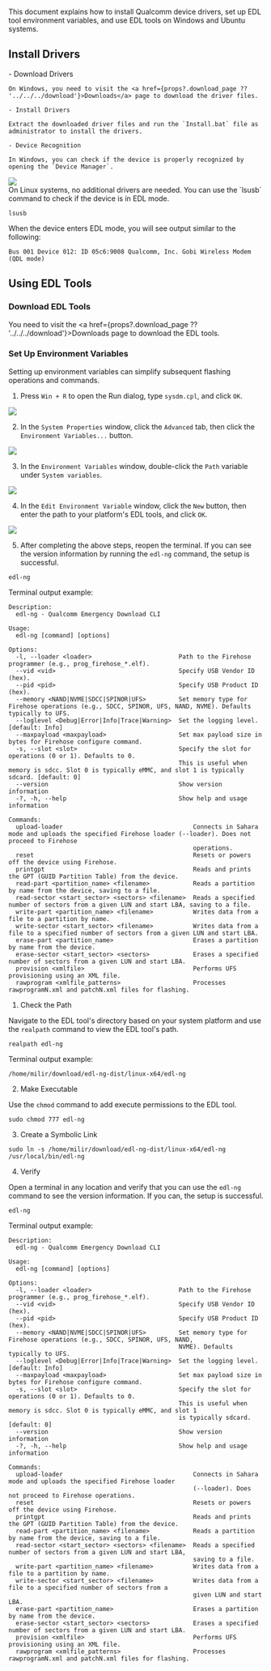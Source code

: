 This document explains how to install Qualcomm device drivers, set up EDL tool environment variables, and use EDL tools on Windows and Ubuntu systems.

## Install Drivers

<Tabs queryString="EDLplatform">
  <TabItem value="Windows" label="Windows" default>
    - Download Drivers

    On Windows, you need to visit the <a href={props?.download_page ?? '../../../download'}>Downloads</a> page to download the driver files.

    - Install Drivers

    Extract the downloaded driver files and run the `Install.bat` file as administrator to install the drivers.

    - Device Recognition

    In Windows, you can check if the device is properly recognized by opening the `Device Manager`.

<div style={{ textAlign: "center" }}>
  <img
    src="/en/img/common/radxa-os/install-system/qualcomm/device-manager.webp"
    style={{ width: "75%", maxWidth: "1200px" }}
  />
</div>

  </TabItem>
  <TabItem value="Linux" label="Linux">
  On Linux systems, no additional drivers are needed. You can use the `lsusb` command to check if the device is in EDL mode.

  <NewCodeBlock tip="Linux$" type="host">

```
lsusb
```

  </NewCodeBlock>

When the device enters EDL mode, you will see output similar to the following:

```
Bus 001 Device 012: ID 05c6:9008 Qualcomm, Inc. Gobi Wireless Modem (QDL mode)
```

  </TabItem>
</Tabs>

## Using EDL Tools

### Download EDL Tools

You need to visit the <a href={props?.download_page ?? '../../../download'}>Downloads</a> page to download the EDL tools.

### Set Up Environment Variables

Setting up environment variables can simplify subsequent flashing operations and commands.

<Tabs queryString="EDLplatform">

<TabItem value="Windows">

1. Press `Win + R` to open the Run dialog, type `sysdm.cpl`, and click `OK`.

<div style={{ textAlign: "center" }}>
  <img
    src="/en/img/common/radxa-os/install-system/qualcomm/cmd-sysdm-cpl.webp"
    style={{ width: "50%", maxWidth: "1200px" }}
  />
</div>

2. In the `System Properties` window, click the `Advanced` tab, then click the `Environment Variables...` button.

<div style={{ textAlign: "center" }}>
  <img
    src="/en/img/common/radxa-os/install-system/qualcomm/system-prop.webp"
    style={{ width: "50%", maxWidth: "1200px" }}
  />
</div>

3. In the `Environment Variables` window, double-click the `Path` variable under `System variables`.

<div style={{ textAlign: "center" }}>
  <img
    src="/en/img/common/radxa-os/install-system/qualcomm/env-variable-path.webp"
    style={{ width: "50%", maxWidth: "1200px" }}
  />
</div>

4. In the `Edit Environment Variable` window, click the `New` button, then enter the path to your platform's EDL tools, and click `OK`.

<div style={{ textAlign: "center" }}>
  <img
    src="/en/img/common/radxa-os/install-system/qualcomm/edit-env-variable-edl-ng.webp"
    style={{ width: "50%", maxWidth: "1200px" }}
  />
</div>

5. After completing the above steps, reopen the terminal. If you can see the version information by running the `edl-ng` command, the setup is successful.

<NewCodeBlock tip="Windows$" type="host">

```
edl-ng
```

</NewCodeBlock>

Terminal output example:

```
Description:
  edl-ng - Qualcomm Emergency Download CLI

Usage:
  edl-ng [command] [options]

Options:
  -l, --loader <loader>                        Path to the Firehose programmer (e.g., prog_firehose_*.elf).
  --vid <vid>                                  Specify USB Vendor ID (hex).
  --pid <pid>                                  Specify USB Product ID (hex).
  --memory <NAND|NVME|SDCC|SPINOR|UFS>         Set memory type for Firehose operations (e.g., SDCC, SPINOR, UFS, NAND, NVME). Defaults typically to UFS.
  --loglevel <Debug|Error|Info|Trace|Warning>  Set the logging level. [default: Info]
  --maxpayload <maxpayload>                    Set max payload size in bytes for Firehose configure command.
  -s, --slot <slot>                            Specify the slot for operations (0 or 1). Defaults to 0.
                                               This is useful when memory is sdcc. Slot 0 is typically eMMC, and slot 1 is typically sdcard. [default: 0]
  --version                                    Show version information
  -?, -h, --help                               Show help and usage information

Commands:
  upload-loader                                    Connects in Sahara mode and uploads the specified Firehose loader (--loader). Does not proceed to Firehose
                                                   operations.
  reset                                            Resets or powers off the device using Firehose.
  printgpt                                         Reads and prints the GPT (GUID Partition Table) from the device.
  read-part <partition_name> <filename>            Reads a partition by name from the device, saving to a file.
  read-sector <start_sector> <sectors> <filename>  Reads a specified number of sectors from a given LUN and start LBA, saving to a file.
  write-part <partition_name> <filename>           Writes data from a file to a partition by name.
  write-sector <start_sector> <filename>           Writes data from a file to a specified number of sectors from a given LUN and start LBA.
  erase-part <partition_name>                      Erases a partition by name from the device.
  erase-sector <start_sector> <sectors>            Erases a specified number of sectors from a given LUN and start LBA.
  provision <xmlfile>                              Performs UFS provisioning using an XML file.
  rawprogram <xmlfile_patterns>                    Processes rawprogramN.xml and patchN.xml files for flashing.
```

</TabItem>

<TabItem value="Ubuntu">

1. Check the Path

Navigate to the EDL tool's directory based on your system platform and use the `realpath` command to view the EDL tool's path.

<NewCodeBlock tip="Ubuntu$" type="host">

```
realpath edl-ng
```

</NewCodeBlock>

Terminal output example:

```
/home/milir/download/edl-ng-dist/linux-x64/edl-ng
```

2. Make Executable

Use the `chmod` command to add execute permissions to the EDL tool.

<NewCodeBlock tip="Ubuntu$" type="host">

```
sudo chmod 777 edl-ng
```

</NewCodeBlock>

3. Create a Symbolic Link

<NewCodeBlock tip="Ubuntu$" type="host">

```
sudo ln -s /home/milir/download/edl-ng-dist/linux-x64/edl-ng /usr/local/bin/edl-ng
```

</NewCodeBlock>

4. Verify

Open a terminal in any location and verify that you can use the `edl-ng` command to see the version information. If you can, the setup is successful.

<NewCodeBlock tip="Ubuntu$" type="host">

```
edl-ng
```

</NewCodeBlock>

Terminal output example:

```
Description:
  edl-ng - Qualcomm Emergency Download CLI

Usage:
  edl-ng [command] [options]

Options:
  -l, --loader <loader>                        Path to the Firehose programmer (e.g., prog_firehose_*.elf).
  --vid <vid>                                  Specify USB Vendor ID (hex).
  --pid <pid>                                  Specify USB Product ID (hex).
  --memory <NAND|NVME|SDCC|SPINOR|UFS>         Set memory type for Firehose operations (e.g., SDCC, SPINOR, UFS, NAND,
                                               NVME). Defaults typically to UFS.
  --loglevel <Debug|Error|Info|Trace|Warning>  Set the logging level. [default: Info]
  --maxpayload <maxpayload>                    Set max payload size in bytes for Firehose configure command.
  -s, --slot <slot>                            Specify the slot for operations (0 or 1). Defaults to 0.
                                               This is useful when memory is sdcc. Slot 0 is typically eMMC, and slot 1
                                               is typically sdcard. [default: 0]
  --version                                    Show version information
  -?, -h, --help                               Show help and usage information

Commands:
  upload-loader                                    Connects in Sahara mode and uploads the specified Firehose loader
                                                   (--loader). Does not proceed to Firehose operations.
  reset                                            Resets or powers off the device using Firehose.
  printgpt                                         Reads and prints the GPT (GUID Partition Table) from the device.
  read-part <partition_name> <filename>            Reads a partition by name from the device, saving to a file.
  read-sector <start_sector> <sectors> <filename>  Reads a specified number of sectors from a given LUN and start LBA,
                                                   saving to a file.
  write-part <partition_name> <filename>           Writes data from a file to a partition by name.
  write-sector <start_sector> <filename>           Writes data from a file to a specified number of sectors from a
                                                   given LUN and start LBA.
  erase-part <partition_name>                      Erases a partition by name from the device.
  erase-sector <start_sector> <sectors>            Erases a specified number of sectors from a given LUN and start LBA.
  provision <xmlfile>                              Performs UFS provisioning using an XML file.
  rawprogram <xmlfile_patterns>                    Processes rawprogramN.xml and patchN.xml files for flashing.
```

</TabItem>

</Tabs>
